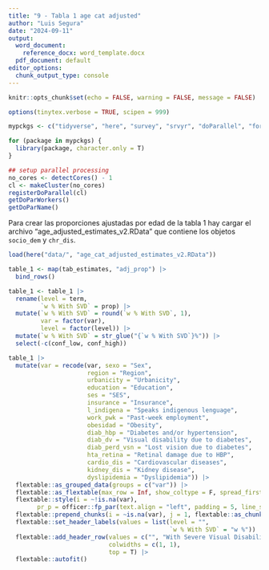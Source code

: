 ```yaml
---
title: "9 - Tabla 1 age cat adjusted"
author: "Luis Segura"
date: "2024-09-11"
output:
  word_document:
    reference_docx: word_template.docx
  pdf_document: default
editor_options:
  chunk_output_type: console
---
```


```r
knitr::opts_chunk$set(echo = FALSE, warning = FALSE, message = FALSE)

options(tinytex.verbose = TRUE, scipen = 999)

mypckgs <- c("tidyverse", "here", "survey", "srvyr", "doParallel", "foreach")

for (package in mypckgs) {
  library(package, character.only = T)
}

## setup parallel processing
no_cores <- detectCores() - 1  
cl <- makeCluster(no_cores)
registerDoParallel(cl)
getDoParWorkers()                   
getDoParName()

```

Para crear las proporciones ajustadas por edad de la tabla 1 hay cargar el archivo "age_adjusted_estimates_v2.RData" que contiene los objetos `socio_dem` y `chr_dis`.

```r
load(here("data/", "age_cat_adjusted_estimates_v2.RData"))
```

```r
table_1 <- map(tab_estimates, "adj_prop") |>
  bind_rows()

table_1 <- table_1 |>
  rename(level = term, 
         `w % With SVD` = prop) |>
  mutate(`w % With SVD` = round(`w % With SVD`, 1), 
         var = factor(var), 
         level = factor(level)) |>
  mutate(`w % With SVD` = str_glue("{`w % With SVD`}%")) |>
  select(-c(conf_low, conf_high))

```

```r
table_1 |>
  mutate(var = recode(var, sexo = "Sex", 
                      region = "Region",
                      urbanicity = "Urbanicity", 
                      education = "Education", 
                      ses = "SES", 
                      insurance = "Insurance", 
                      l_indigena = "Speaks indigenous lenguage", 
                      work_pwk = "Past-week employment", 
                      obesidad = "Obesity", 
                      diab_hbp = "Diabetes and/or hypertension", 
                      diab_dv = "Visual disability due to diabetes", 
                      diab_perd_vsn = "Lost vision due to diabetes", 
                      hta_retina = "Retinal damage due to HBP", 
                      cardio_dis = "Cardiovascular diseases", 
                      kidney_dis = "Kidney disease", 
                      dyslipidemia = "Dyslipidemia")) |>
  flextable::as_grouped_data(groups = c("var")) |>
  flextable::as_flextable(max_row = Inf, show_coltype = F, spread_first_col = TRUE, hide_grouplabel = TRUE, groups_to = "titles") |>
  flextable::style(i = ~!is.na(var),
        pr_p = officer::fp_par(text.align = "left", padding = 5, line_spacing = 1.5)) |>
  flextable::prepend_chunks(i = ~is.na(var), j = 1, flextable::as_chunk("\t")) |>
  flextable::set_header_labels(values = list(level = "", 
                                             `w % With SVD` = "w %")) |>
  flextable::add_header_row(values = c("", "With Severe Visual Disability"), 
                            colwidths = c(1, 1), 
                            top = T) |>
  flextable::autofit()
```

